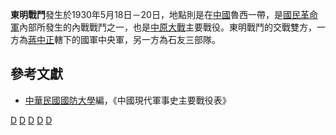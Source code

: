 {{Infobox Military Conflict|
campaign=|
image=|
caption=|
conflict=東明戰鬥|
date=1930年5月18日－5月20日|
place=[[中國|中國]]山東西境|
result=中央軍攻下[[東明|東明]]，石友三自東明撤退|
combatant1=國民革命軍中央軍中央一軍團|
combatant2=石友三部隊| 
commander1=[[韓復榘|韓復榘]]|
commander2=[[石友三|石友三]]|
strength1=|
strength2=|
casualties1=|
casualties2=|
}}
'''東明戰鬥'''發生於1930年5月18日－20日，地點則是在[[中國|中國]]魯西一帶，是[[國民革命軍|國民革命軍]]內部所發生的內戰戰鬥之一，也是[[中原大戰|中原大戰]]主要戰役。東明戰鬥的交戰雙方，一方為[[蔣中正|蔣中正]]轄下的國軍中央軍，另一方為石友三部隊。

==參考文獻==
*[[中華民國|中華民國]][[國防大學_(臺灣)|國防大學]]編，《中國現代軍事史主要戰役表》

{{中原大戰}}

[[Category:1930年中原大战战役|D]]
[[Category:山东民国时期战役|D]]
[[Category:菏泽军事史|D]]
[[Category:东明县|D]]
[[Category:1930年5月|D]]